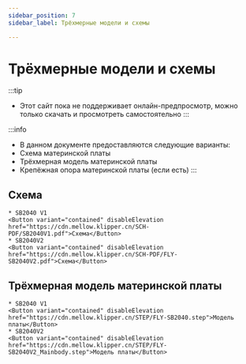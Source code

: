 ```yaml
---
sidebar_position: 7
sidebar_label: Трёхмерные модели и схемы

---
```



# Трёхмерные модели и схемы

:::tip
* Этот сайт пока не поддерживает онлайн-предпросмотр, можно только скачать и просмотреть самостоятельно
:::

:::info
* В данном документе предоставляются следующие варианты:
* Схема материнской платы
* Трёхмерная модель материнской платы
* Крепёжная опора материнской платы (если есть)
:::

## Схема
    * SB2040 V1
    <Button variant="contained" disableElevation href="https://cdn.mellow.klipper.cn/SCH-PDF/SB2040V1.pdf">Схема</Button>
    * SB2040V2
    <Button variant="contained" disableElevation href="https://cdn.mellow.klipper.cn/SCH-PDF/FLY-SB2040V2.pdf">Схема</Button>


## Трёхмерная модель материнской платы
    * SB2040 V1
    <Button variant="contained" disableElevation href="https://cdn.mellow.klipper.cn/STEP/FLY-SB2040.step">Модель платы</Button>
    * SB2040V2
    <Button variant="contained" disableElevation href="https://cdn.mellow.klipper.cn/STEP/FLY-SB2040V2_Mainbody.step">Модель платы</Button>
